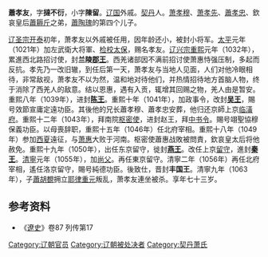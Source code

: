 '''蕭孝友'''{{BD|991年||1063年|}}，字'''撻不衍'''，小字'''陳留'''。[[辽国|辽国]]外戚。[[契丹|契丹]]人。[[萧孝穆|萧孝穆]]、[[萧孝先|萧孝先]]、[[蕭孝忠|蕭孝忠]]、欽哀皇后[[蕭耨斤|蕭耨斤]]之弟，[[蕭陶瑰|蕭陶瑰]]的第四个儿子。

[[辽圣宗|辽圣宗]][[開泰_(遼)|开泰]]初年，萧孝友以外戚被任用，因年龄还小，被封小将军。[[太平_(辽朝)|太平]]元年（1021年）加左武衛大将軍、[[检校|检校]][[太保|太保]]，赐名孝友。[[辽兴宗|辽兴宗]][[重熙|重熙]]元年（1032年），累進西北路招讨使，封'''兰陵[[郡王|郡王]]'''。西羌诸部因不满前招讨使萧惠恃强压制，多起而反抗。孝先乃一改旧辙，到任后第一天，萧孝友与当地人见面，人们对他冷眼相待，非常敌视，萧孝友不以为然，温和地对待他们，并热情招待地方首脑人物，终于消除了西羌人的敌意。结以恩惠，遇有入贡，辄增其回赐之物，羌人由是暂安。重熙八年（1039年），进封'''[[陈王|陈王]]'''。重熙十年（1041年），加政事令，改封'''[[吴王|吴王]]'''，賜号效節宣庸定遠功臣。其後他的兄长蕭孝穆、蕭孝忠安葬，他归还京師上京[[临潢府|临潢府]]。重熙十二年（1043年），拜南院[[枢密使|枢密使]]，进封赵王，拜[[中书令|中书令]]。賜号翊聖協穆保義功臣。以母喪辞职，重熙十五年（1046年）任北府宰相。重熙十八年（1049年）参加[[西夏|西夏]]遠征，与[[萧惠|萧惠]]大败于河南。枢密使蕭惠战敗被問責，欽哀皇太后将他赦免。重熙十九年（1050年），出任东京留守，徙封'''[[燕王|燕王]]'''。改任上京[[留守|留守]]，進封'''[[秦王|秦王]]'''。[[清寧|清寧]]元年（1055年），加[[尚父|尚父]]。再任東京留守。清寧二年（1056年）再任北府宰相，遙任洛京留守，賜号純德功臣。後致仕，晋封'''丰国王'''。清寧九年（1063年），子[[蕭胡覩|蕭胡覩]]拥立[[耶律重元|耶律重元]]叛乱，萧孝友連坐被杀。享年七十三岁。
== 参考资料 ==
*《[[遼史|遼史]]》卷87 列传第17

{{DEFAULTSORT:Xiao}}
[[Category:辽朝官员|Category:辽朝官员]]
[[Category:辽朝被处决者|Category:辽朝被处决者]]
[[Category:契丹萧氏|Category:契丹萧氏]]
